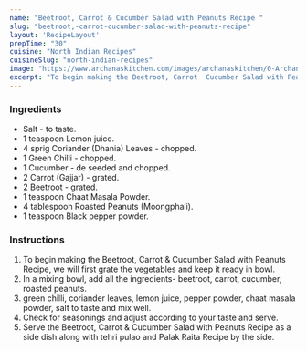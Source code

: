 ---
name: "Beetroot, Carrot & Cucumber Salad with Peanuts Recipe "
slug: "beetroot,-carrot-cucumber-salad-with-peanuts-recipe"
layout: 'RecipeLayout'
prepTime: "30"
cuisine: "North Indian Recipes"
cuisineSlug: "north-indian-recipes"
image: "https://www.archanaskitchen.com/images/archanaskitchen/0-Archanas-Kitchen-Recipes/2017/10-oct/Beetroot_Carrot_Cucumber_Salad_With_Peanuts-7.jpg"
excerpt: "To begin making the Beetroot, Carrot  Cucumber Salad with Peanuts Recipe, we will first grate the vegetables and keep it ready in bowl"
---

### Ingredients

- Salt - to taste.
- 1 teaspoon Lemon juice.
- 4 sprig Coriander (Dhania) Leaves - chopped.
- 1 Green Chilli - chopped.
- 1 Cucumber - de seeded and chopped.
- 2 Carrot (Gajjar) - grated.
- 2 Beetroot - grated.
- 1 teaspoon Chaat Masala Powder.
- 4 tablespoon Roasted Peanuts (Moongphali).
- 1 teaspoon Black pepper powder.

### Instructions

1. To begin making the Beetroot, Carrot & Cucumber Salad with Peanuts Recipe, we will first grate the vegetables and keep it ready in bowl.
1. In a mixing bowl, add all the ingredients- beetroot, carrot, cucumber, roasted peanuts.
1. green chilli, coriander leaves, lemon juice, pepper powder, chaat masala powder, salt to taste and mix well.
1. Check for seasonings and adjust according to your taste and serve.
1. Serve the Beetroot, Carrot & Cucumber Salad with Peanuts Recipe as a side dish along with tehri pulao and Palak Raita Recipe by the side.

